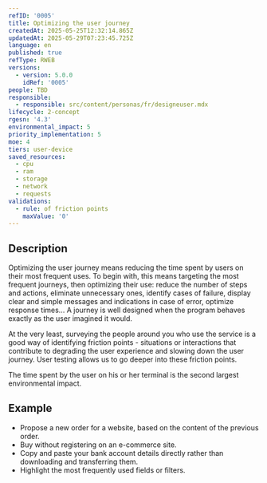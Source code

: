 ```yaml
---
refID: '0005'
title: Optimizing the user journey
createdAt: 2025-05-25T12:32:14.865Z
updatedAt: 2025-05-29T07:23:45.725Z
language: en
published: true
refType: RWEB
versions:
  - version: 5.0.0
    idRef: '0005'
people: TBD
responsible:
  - responsible: src/content/personas/fr/designeuser.mdx
lifecycle: 2-concept
rgesn: '4.3'
environmental_impact: 5
priority_implementation: 5
moe: 4
tiers: user-device
saved_resources:
  - cpu
  - ram
  - storage
  - network
  - requests
validations:
  - rule: of friction points
    maxValue: '0'
---
```


## Description

Optimizing the user journey means reducing the time spent by users on their most frequent uses. To begin with, this means targeting the most frequent journeys, then optimizing their use: reduce the number of steps and actions, eliminate unnecessary ones, identify cases of failure, display clear and simple messages and indications in case of error, optimize response times... A journey is well designed when the program behaves exactly as the user imagined it would.

At the very least, surveying the people around you who use the service is a good way of identifying friction points - situations or interactions that contribute to degrading the user experience and slowing down the user journey. User testing allows us to go deeper into these friction points.

The time spent by the user on his or her terminal is the second largest environmental impact.

## Example

* Propose a new order for a website, based on the content of the previous order.
* Buy without registering on an e-commerce site.
* Copy and paste your bank account details directly rather than downloading and transferring them.
* Highlight the most frequently used fields or filters.
